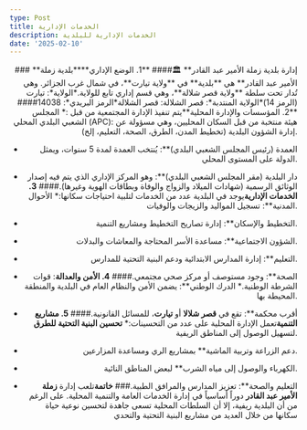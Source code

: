 ```yaml
---
type: Post
title: الخدمات الإدارية
description: الخدمات الإدارية للبلدية
date: '2025-02-10'
---
```

<div style="text-align: right">### **إدارة بلدية زملة الأمير عبد القادر** 🏛️#### **1. الوضع الإداري****بلدية زملة الأمير عبد القادر** هي **بلدية** في **ولاية تيارت**، في شمال غرب الجزائر. وهي تُدار تحت سلطة **ولاية قصر شلالة**، وهي قسم إداري تابع للولاية.*الولاية*: تيارت (الرمز 14)*الولاية المنتدبة*: قصر الشلالة: قصر الشلالة*الرمز البريدي*: 14038#### **2. المؤسسات والإدارة المحلية**يتم تنفيذ الإدارة المجتمعية من قبل :*   المجلس الشعبي البلدي المحلي (APC): هيئة منتخبة من قبل السكان المحليين، وهي مسؤولة عن إدارة الشؤون البلدية (تخطيط المدن، الطرق، الصحة، التعليم، إلخ).

*   العمدة (رئيس المجلس الشعبي البلدي)\*\*: يُنتخب العمدة لمدة 5 سنوات، ويمثل الدولة على المستوى المحلي.

*   دار البلدية (مقر المجلس الشعبي البلدي)\*\*: وهو المركز الإداري الذي يتم فيه إصدار الوثائق الرسمية (شهادات الميلاد والزواج والوفاة وبطاقات الهوية وغيرها).#### **3. الخدمات الإدارية**يوجد في البلدية عدد من الخدمات لتلبية احتياجات سكانها:*   الأحوال المدنية\*\*: تسجيل المواليد والزيجات والوفيات.

*   التخطيط والإسكان\*\*: إدارة تصاريح التخطيط ومشاريع التنمية.

*   الشؤون الاجتماعية\*\*: مساعدة الأسر المحتاجة والمعاشات والبدلات.

*   التعليم\*\*: إدارة المدارس الابتدائية ودعم البنية التحتية للمدارس.

*   الصحة\*\*: وجود مستوصف أو مركز صحي مجتمعي.#### **4. الأمن والعدالة**: قوات الشرطة الوطنية.*   الدرك الوطني\*\*: يضمن الأمن والنظام العام في البلدية والمنطقة المحيطة بها.

*   أقرب محكمة\*\*: تقع في **قصر شلالا** أو **تيارت**، للمسائل القانونية.#### **5. مشاريع التنمية**تعمل الإدارة المحلية على عدد من التحسينات:*   **تحسين البنية التحتية للطرق** لتسهيل الوصول إلى المناطق الريفية.

*   دعم الزراعة وتربية الماشية\*\* بمشاريع الري ومساعدة المزارعين.

*   الكهرباء والوصول إلى مياه الشرب\*\* لبعض المناطق النائية.

*   التعليم والصحة\*\*: تعزيز المدارس والمرافق الطبية.### **خاتمة**تلعب إدارة **زملة الأمير عبد القادر** دوراً أساسياً في إدارة الخدمات العامة والتنمية المحلية. على الرغم من أن البلدية ريفية، إلا أن السلطات المحلية تسعى جاهدة لتحسين نوعية حياة سكانها من خلال العديد من مشاريع البنية التحتية والتحدي</div>

